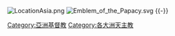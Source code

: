 [[File:LocationAsia.png|left]]
[[File:Emblem_of_the_Papacy.svg|left]]
{{-}}

[[Category:亞洲基督教|Category:亞洲基督教]]
[[Category:各大洲天主教|Category:各大洲天主教]]